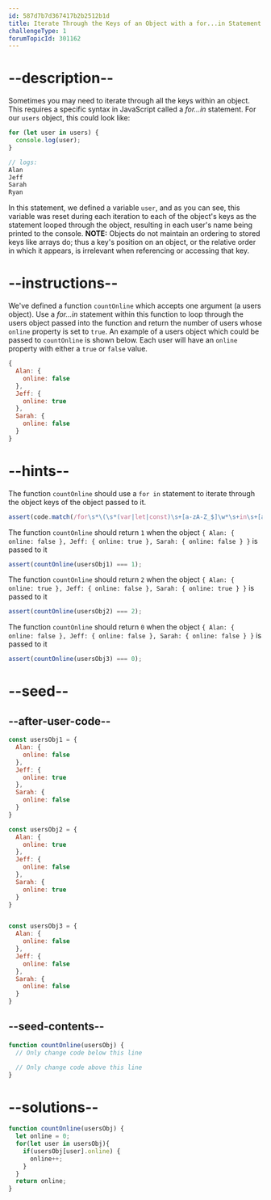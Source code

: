 ```yaml
---
id: 587d7b7d367417b2b2512b1d
title: Iterate Through the Keys of an Object with a for...in Statement
challengeType: 1
forumTopicId: 301162
---
```


# --description--

Sometimes you may need to iterate through all the keys within an object. This requires a specific syntax in JavaScript called a <dfn>for...in</dfn> statement. For our `users` object, this could look like:

```js
for (let user in users) {
  console.log(user);
}

// logs:
Alan
Jeff
Sarah
Ryan
```

In this statement, we defined a variable `user`, and as you can see, this variable was reset during each iteration to each of the object's keys as the statement looped through the object, resulting in each user's name being printed to the console. **NOTE:** Objects do not maintain an ordering to stored keys like arrays do; thus a key's position on an object, or the relative order in which it appears, is irrelevant when referencing or accessing that key.

# --instructions--

We've defined a function `countOnline` which accepts one argument (a users object). Use a <dfn>for...in</dfn> statement within this function to loop through the users object passed into the function and return the number of users whose `online` property is set to `true`. An example of a users object which could be passed to `countOnline` is shown below. Each user will have an `online` property with either a `true` or `false` value.

```js
{
  Alan: {
    online: false
  },
  Jeff: {
    online: true
  },
  Sarah: {
    online: false
  }
}
```

# --hints--

The function `countOnline` should use a `for in` statement to iterate through the object keys of the object passed to it.

```js
assert(code.match(/for\s*\(\s*(var|let|const)\s+[a-zA-Z_$]\w*\s+in\s+[a-zA-Z_$]\w*\s*\)\s*{/));
```

The function `countOnline` should return `1` when the object `{ Alan: { online: false }, Jeff: { online: true }, Sarah: { online: false } }` is passed to it

```js
assert(countOnline(usersObj1) === 1);
```

The function `countOnline` should return `2` when the object `{ Alan: { online: true }, Jeff: { online: false }, Sarah: { online: true } }` is passed to it

```js
assert(countOnline(usersObj2) === 2);
```

The function `countOnline` should return `0` when the object `{ Alan: { online: false }, Jeff: { online: false }, Sarah: { online: false } }` is passed to it

```js
assert(countOnline(usersObj3) === 0);
```

# --seed--

## --after-user-code--

```js
const usersObj1 = {
  Alan: {
    online: false
  },
  Jeff: {
    online: true
  },
  Sarah: {
    online: false
  }
}

const usersObj2 = {
  Alan: {
    online: true
  },
  Jeff: {
    online: false
  },
  Sarah: {
    online: true
  }
}


const usersObj3 = {
  Alan: {
    online: false
  },
  Jeff: {
    online: false
  },
  Sarah: {
    online: false
  }
}
```

## --seed-contents--

```js
function countOnline(usersObj) {
  // Only change code below this line

  // Only change code above this line
}
```

# --solutions--

```js
function countOnline(usersObj) {
  let online = 0;
  for(let user in usersObj){
    if(usersObj[user].online) {
      online++;
    }
  }
  return online;
}
```
